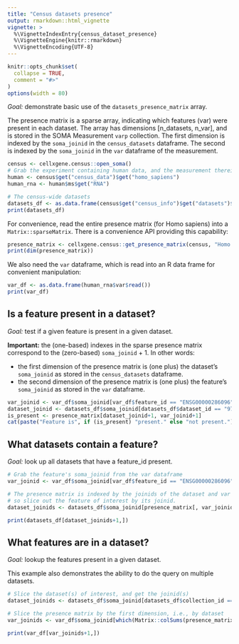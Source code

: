 ```yaml
---
title: "Census datasets presence"
output: rmarkdown::html_vignette
vignette: >
  %\VignetteIndexEntry{census_dataset_presence}
  %\VignetteEngine{knitr::rmarkdown}
  %\VignetteEncoding{UTF-8}
---
```


```r
knitr::opts_chunk$set(
  collapse = TRUE,
  comment = "#>"
)
options(width = 80)
```

<!--
THIS VIGNETTE IS BASED ON:
https://github.com/chanzuckerberg/cellxgene-census/blob/main/api/python/notebooks/api_demo/census_dataset_presence.ipynb
-->

*Goal:* demonstrate basic use of the `datasets_presence_matrix` array.

The presence matrix is a sparse array, indicating which features (var) were present in each dataset. The array has dimensions [n_datasets, n_var], and is stored in the SOMA Measurement `varp` collection. The first dimension is indexed by the `soma_joinid` in the `census_datasets` dataframe. The second is indexed by the `soma_joinid` in the `var` dataframe of the measurement.

```r
census <- cellxgene.census::open_soma()
# Grab the experiment containing human data, and the measurement therein with RNA
human <- census$get("census_data")$get("homo_sapiens")
human_rna <- human$ms$get("RNA")

# The census-wide datasets
datasets_df <- as.data.frame(census$get("census_info")$get("datasets")$read())
print(datasets_df)
```

For convenience, read the entire presence matrix (for Homo sapiens) into a `Matrix::sparseMatrix`. There is a convenience API providing this capability:

```r
presence_matrix <- cellxgene.census::get_presence_matrix(census, "Homo sapiens", "RNA")
print(dim(presence_matrix))
```

We also need the `var` dataframe, which is read into an R data frame for convenient manipulation:

```r
var_df <- as.data.frame(human_rna$var$read())
print(var_df)
```

## Is a feature present in a dataset?

*Goal:* test if a given feature is present in a given dataset.

**Important:** the (one-based) indexes in the sparse presence matrix correspond to the (zero-based) `soma_joinid` + 1. In other words:

- the first dimension of the presence matrix is (one plus) the dataset's `soma_joinid` as stored in the `census_datasets` dataframe.
- the second dimension of the presence matrix is (one plus) the feature's `soma_joinid` as stored in the `var` dataframe.

```r
var_joinid <- var_df$soma_joinid[var_df$feature_id == "ENSG00000286096"]
dataset_joinid <- datasets_df$soma_joinid[datasets_df$dataset_id == "97a17473-e2b1-4f31-a544-44a60773e2dd"]
is_present <- presence_matrix[dataset_joinid+1, var_joinid+1]
cat(paste("Feature is", if (is_present) "present." else "not present."))
```

## What datasets contain a feature?

*Goal:* look up all datasets that have a feature_id present.

```r
# Grab the feature's soma_joinid from the var dataframe
var_joinid <- var_df$soma_joinid[var_df$feature_id == "ENSG00000286096"]

# The presence matrix is indexed by the joinids of the dataset and var dataframes,
# so slice out the feature of interest by its joinid.
dataset_joinids <- datasets_df$soma_joinid[presence_matrix[, var_joinid+1] != 0]

print(datasets_df[dataset_joinids+1,])
```

## What features are in a dataset?


*Goal:* lookup the features present in a given dataset.

This example also demonstrates the ability to do the query on multiple datasets.

```r
# Slice the dataset(s) of interest, and get the joinid(s)
dataset_joinids <- datasets_df$soma_joinid[datasets_df$collection_id == "17481d16-ee44-49e5-bcf0-28c0780d8c4a"]

# Slice the presence matrix by the first dimension, i.e., by dataset
var_joinids <- var_df$soma_joinid[which(Matrix::colSums(presence_matrix[dataset_joinids+1,]) > 0)]

print(var_df[var_joinids+1,])
```
